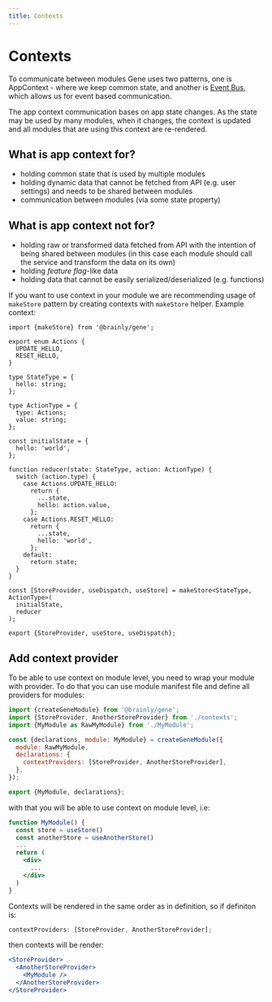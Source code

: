 ```yaml
---
title: Contexts
---
```


# Contexts

To communicate between modules Gene uses two patterns, one is AppContext - where we keep common state,
and another is [Event Bus](/gene/eventBus), which allows us for event based communication.

The app context communication bases on app state changes. As the state may be used by many modules, when it changes,
the context is updated and all modules that are using this context are re-rendered.

## What is app context for?
- holding common state that is used by multiple modules
- holding dynamic data that cannot be fetched from API (e.g. user settings) and needs to be shared between modules
- communication between modules (via some state property)

## What is app context **not** for?
- holding raw or transformed data fetched from API with the intention of being shared between modules
(in this case each module should call the service and transform the data on its own)
- holding _feature flag_-like data
- holding data that cannot be easily serialized/deserialized (e.g. functions)


If you want to use context in your module we are recommending usage of `makeStore` pattern by creating contexts with `makeStore` helper.
Example context:

```tsx
import {makeStore} from '@brainly/gene';

export enum Actions {
  UPDATE_HELLO,
  RESET_HELLO,
}

type StateType = {
  hello: string;
};

type ActionType = {
  type: Actions;
  value: string;
};

const initialState = {
  hello: 'world',
};

function reducer(state: StateType, action: ActionType) {
  switch (action.type) {
    case Actions.UPDATE_HELLO:
      return {
        ...state,
        hello: action.value,
      };
    case Actions.RESET_HELLO:
      return {
        ...state,
        hello: 'world',
      };
    default:
      return state;
  }
}

const [StoreProvider, useDispatch, useStore] = makeStore<StateType, ActionType>(
  initialState,
  reducer
);

export {StoreProvider, useStore, useDispatch};
```

## Add context provider

To be able to use context on module level, you need to wrap your module with provider. To do that you can use module manifest file and define
all providers for modules:

```jsx
import {createGeneModule} from '@brainly/gene';
import {StoreProvider, AnotherStoreProvider} from './contexts';
import {MyModule as RawMyModule} from './MyModule';

const {declarations, module: MyModule} = createGeneModule({
  module: RawMyModule,
  declarations: {
    contextProviders: [StoreProvider, AnotherStoreProvider],
  },
});

export {MyModule, declarations};
```

with that you will be able to use context on module level, i.e:

```jsx
function MyModule() {
  const store = useStore()
  const anotherStore = useAnotherStore()
  ...
  return (
    <div>
      ...
    </div>
  )
}
```

Contexts will be rendered in the same order as in definition, so if definiton is:

```jsx
contextProviders: [StoreProvider, AnotherStoreProvider];
```

then contexts will be render:

```jsx
<StoreProvider>
  <AnotherStoreProvider>
    <MyModule />
  </AnotherStoreProvider>
</StoreProvider>
```

